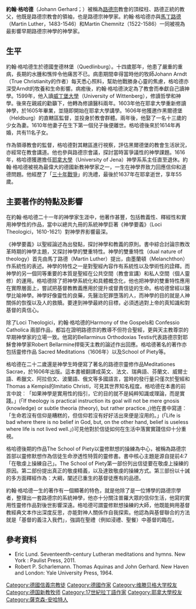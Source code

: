 {{多個問題|
{{roughtranslation|time=2015-05-16T19:12:16+00:00}}
{{no footnotes|time=2015-05-13T01:25:41+00:00}}
{{copyedit|time=2015-05-11T14:59:01+00:00}}
}}
{{Infobox Biography
| subject_name = 約翰·格哈德
| image_caption = 路德宗教父
| date_of_birth = 1582年
| date_of_death = 1637年
}}{{信義宗}}

'''約翰·格哈德'''（Johann Gerhard；{{bd|1582年||1637年||catIdx=G}}）被稱為[[路德宗|路德宗]]教會的頂樑柱、路德正統的教父，他既是路德宗教會的領袖，也是路德宗神學家。約翰·格哈德亦與[[馬丁路德|馬丁路德]]（Martin Luther，1483-1546）和Martin Chemnitz（1522-1586）一同被視為最影響早期路德宗神學的神學家。

== 生平 ==
約翰·格哈德生於德國奎德林堡（Quedlinburg）。十四歲那年，他患了嚴重的重病，長期的水腫和憔悴令他痛苦不已。病患期間幸得當時他的牧師Johann Arndt（True Christianity的作者）每天悉心照料，幫助他戰勝身心靈的焦慮，格哈德亦深受Arndt的牧養和生命影響。病癒後，約翰·格哈德決定為了教會而奉獻自己讀神學。1599年，他入讀[[威丁堡大學|威丁堡大學]]（University of Wittenberg），修讀哲學和神學。後來在親戚的勸籲下，他轉為修讀醫科兩年。1603年他在耶拿大學重新修讀神學，於1605年畢業，並隨即開始在耶拿大學講學。1606年他獲邀作黑爾德堡（Heldburg）的直轄區監督，並投身於教會群體。兩年後，他娶了一名十三歲的少女為妻。1610年他妻子在生下第一個兒子後便離世。格哈德後來於1614年再婚，共有11名子女。

作為領導教會的監督，格哈德對其轄區進行視察，評估黑爾德堡的教會生活狀況，亦經常在教會講道。他也參與路德宗會議，探討當時富爭議性的神學課題。1616年，格哈德獲邀擔任[[耶拿大學|耶拿大學]]（University of Jena）神學系系主任直至退休。約翰·格哈德被視為最偉大的德國新教神學家之一，一生在神學界致力回應信仰和道德問題。他經歷了「[[三十年戰爭|三十年戰爭]]」的洗禮，最後於1637年在耶拿逝世，享年55歲。

== 主要著作的特點及影響 ==
在約翰·格哈德二十一年的神學家生涯中，他著作甚豐，包括教義性、釋經性和實用神學性的作品，當中以總共九冊的系統神學巨著《神學要義》（Loci Theologici，1610-1621）對神學界影響最深。

《神學要義》以聖經論述為出發點，探討神學和教義的原則。書中綜合討論宗教改革時期的神學主題，又探討神學的雙重特性。神學的雙重特性（dual nature of theology）首先由馬丁路德（Martin Luther）提出，由墨蘭頓（Melanchthon）作系統性的表述。神學的特性之一是對聖經內容作有系統性以及學術性的詮釋。而神學的另一個同等重要的本質是聖經在公共空間（教會宣講）和私人空間（個人靈修）的運用。格哈德除了把神學系統化和具體概念化，他也把神學的雙重特性應用在實際層面上，嘗試把基督教教義應用於提升或督責信徒的生命。格哈德曾經以醫學比喻神學。神學好像靈性的良藥，先醫治犯罪墮落的人，而神學的目的就是人神關係的恢復以及人的救贖。要達到神學最終的目標，必須透過對上帝的真知識和對基督的真信心。

除了Loci Theologici，約翰·格哈德的Harmony of the Gospels和 Confessio Catholica 兩部作品，都旨在證明路德宗的教導不但符合聖經，更與天主教尊崇的早期神學家的立場一致。他寫的Bellarminus Orthodoxias Testis代表路德宗對耶穌會神學家Robert Bellarmine捍衛天主教的論述作出回應。格哈德著名的著作亦包括靈修作品 Sacred Meditations（1606年）以及School of Piety等。

格哈德在二十二歲還是神學生時便寫了著名的路德宗靈修作品Meditationes Sacrae，於1606年出版。這本書被翻譯成英文、法文、瑞典語、芬蘭文、威爾士語、希臘文、阿拉伯文、波蘭語、俄文等多國語言，當時的發行量只僅次於聖經和Thomas a Kempis的Imitatio Christi，可見其世界知名程度。格哈德在本書的前言中說︰「如果神學是實用性的指引，它的目的就不是純粹知識或理論，而是實踐。」(「If theology is practical instruction its goal will not be mere gnosis (knowledge) or subtle theoria (theory), but rather practice.」)他在書中寫道︰「生命若沒有信仰是糟糕的，但信仰若沒有好好活出來便是沒用的。」(「Life is bad where there is no belief in God, but, on the other hand, belief is useless where life is not lived well.」)可見他對於信徒如何在生活中落實實踐信仰十分重視。

格哈德後期的作品The School of Piety以靈修默想的操練為中心，被稱為路德宗首部以靈修默想作為信徒生命滲透性特質的靈修書。書中核心主題是源自提前4:7「在敬虔上操練自己」。The School of Piety第一部份列出信徒要在敬虔上操練的原因。第二部份提出真正的敬虔精義，以及達致敬虔的操練方式。第三部份以十誡的多方面釋經作為︰大綱，闡述已重生的基督徒應有的品德。

約翰·格哈德一生的著作有一個顯著的特色，就是他除了是一位博學的路德宗學者，整理出一套路德宗的系統神學，他亦十分關注普羅大眾的信仰生活，他寫的實用性靈修作品對後世影響深遠。格哈德可謂靈修默想操練的大師，他既能夠用基督教經典文本作出深度反思，亦能對神人關係作自我探索。他認為與基督聯合的方法就是「基督的義注入我們」，強調在聖禮（例如浸禮、聖餐）中基督的臨在。

== 參考資料 ==
*Eric Lund. Seventeenth-century Lutheran meditations and hymns. New York : Paulist Press, 2011.
*Robert P. Scharlemann. Thomas Aquinas and John Gerhard. New Haven and London: Yale University Press, 1964.

{{Authority control}}
{{DEFAULTSORT:Gerhard}}
[[Category:德國信義宗教徒|Category:德國信義宗教徒]]
[[Category:德國作家|Category:德國作家]]
[[Category:维滕贝格大学校友|Category:维滕贝格大学校友]]
[[Category:德国新教牧师|Category:德国新教牧师]]
[[Category:17世紀拉丁語作家|Category:17世紀拉丁語作家]]
[[Category:耶拿大學校友|Category:耶拿大學校友]]
[[Category:薩克森-安哈特人|Category:薩克森-安哈特人]]